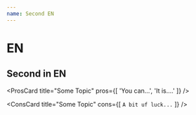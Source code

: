 ```yaml
---
name: Second EN
---
```


# EN

## Second in EN

<ProsCard
  title="Some Topic"
  pros={[
    'You can...',
    'It is....'
  ]}
/>

<ConsCard
  title="Some Topic"
  cons={[
    `A bit uf luck...`
  ]}
/>